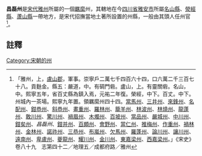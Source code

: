 
'''昌磊州'''是[[宋代|宋代]][[雅州|雅州]]所屬的一個[[羈縻|羈縻]]州，其轄地在今[[四川省|四川省]][[雅安市|雅安市]]所屬[[名山縣|名山縣]]、[[滎經縣|滎經縣]]、[[蘆山縣|蘆山縣]]一帶地方，是宋代招撫當地土著所設置的州縣，一般由其頭人任州官<ref>「雅州，上，[[盧山郡|盧山郡]]，軍事。崇寧戶二萬七千四百六十四，口六萬二千三百七十八。貢麩金。縣五：嚴道，中。有碉門砦。盧山，上。有靈關砦。名山，中。熙寧五年，省百丈縣為鎮入焉，元祐二年復。榮經，中下。百丈。中下。州城內一茶場。熙寧九年置。領羈縻州四十四。[[當馬州|當馬州]]、[[三井州|三井州]]、[[來鋒州|來鋒州]]、[[名配州|名配州]]、[[鉗恭州|鉗恭州]]、[[斜恭州|斜恭州]]、[[畫重州|畫重州]]、[[羅林州|羅林州]]、[[籠羊州|籠羊州]]、[[林波州|林波州]]、[[林燒州|林燒州]]、[[龍蓬州|龍蓬州]]、[[敢川州|敢川州]]、[[驚川州|驚川州]]、[[禍眉州|禍眉州]]、[[木燭州|木燭州]]、[[百坡州|百坡州]]、[[當品州|當品州]]、[[嚴城州|嚴城州]]、[[中川州|中川州]]、[[鉗矣州|鉗矣州]]、''昌磊州''、[[鉗并州|鉗并州]]、[[百頗州|百頗州]]、[[會野州|會野州]]、[[當仁州|當仁州]]、[[推梅州|推梅州]]、[[作重州|作重州]]、[[禍林州|禍林州]]、[[金林州|金林州]]、[[諾祚州|諾祚州]]、[[三恭州|三恭州]]、[[布嵐州|布嵐州]]、[[欠馬州|欠馬州]]、[[羅蓬州|羅蓬州]]、[[論川州|論川州]]、[[讓川州|讓川州]]、[[遠南州|遠南州]]、[[卑盧州|卑盧州]]、[[夔龍州|夔龍州]]、[[耀川州|耀川州]]、[[金川州|金川州]]、[[東嘉梁州|東嘉梁州]]、[[西嘉梁州|西嘉梁州]]。」《宋史》卷八十九　志第四十二／地理五／成都府路／雅州</ref>。
==註釋==
{{reflist}}
{{宋朝行政區劃小作品}}
[[Category:宋朝的州|Category:宋朝的州]]